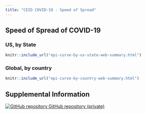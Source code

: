 ```yaml
---
title: "CEID COVID-19 - Speed of Spread"
---
```

<p id="disclaimer"></p>

## Speed of Spread of COVID-19 {.tabset .tabset-fade}

### US, by State 

```r
knitr::include_url("epi-curve-by-us-state-web-summary.html")
```
<script>iFrameResize({ log: false }, '#epi-curve-by-us-state')</script>

### Global, by country

```r
knitr::include_url("epi-curve-by-country-web-summary.html")
```
<script>iFrameResize({ log: false }, '#epi-curve-by-country')</script>
<script>reloadOnVisible('epi-curve-by-country')</script>

## Supplemental Information

<div class="container-frames">

<!-- Supplemental information: [html]() -->

<!-- Preprint: [download]() -->

<p>
  <a href="https://github.com/CEIDatUGA/ncov-data-summary" target="_blank">
    <img src="images/GitHub-Mark-64px.png" id="github-icon" alt="GitHub repository"/>
    GitHub repository (private)
  </a>
</p>

</div>